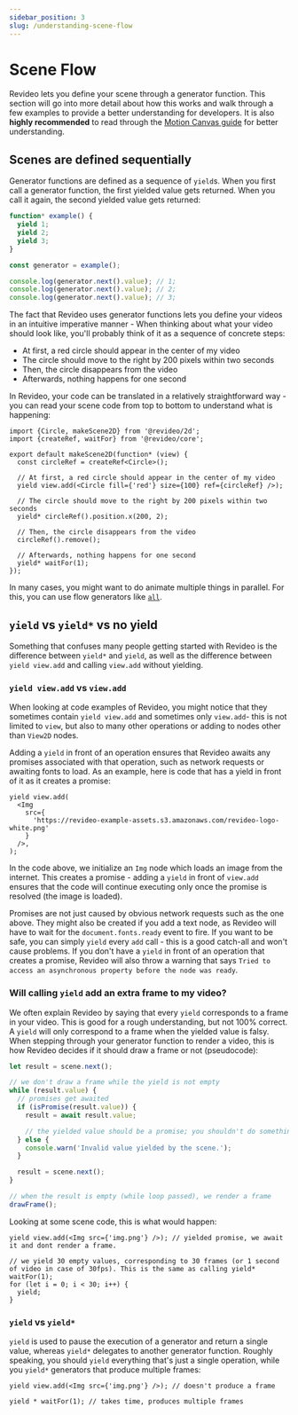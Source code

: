 ```yaml
---
sidebar_position: 3
slug: /understanding-scene-flow
---
```


# Scene Flow

Revideo lets you define your scene through a generator function. This section
will go into more detail about how this works and walk through a few examples to
provide a better understanding for developers. It is also **highly recommended**
to read through the [Motion Canvas guide](/category/motion-canvas-guide) for
better understanding.

## Scenes are defined sequentially

Generator functions are defined as a sequence of `yield`s. When you first call a
generator function, the first yielded value gets returned. When you call it
again, the second yielded value gets returned:

```ts
function* example() {
  yield 1;
  yield 2;
  yield 3;
}

const generator = example();

console.log(generator.next().value); // 1;
console.log(generator.next().value); // 2;
console.log(generator.next().value); // 3;
```

The fact that Revideo uses generator functions lets you define your videos in an
intuitive imperative manner - When thinking about what your video should look
like, you'll probably think of it as a sequence of concrete steps:

- At first, a red circle should appear in the center of my video
- The circle should move to the right by 200 pixels within two seconds
- Then, the circle disappears from the video
- Afterwards, nothing happens for one second

In Revideo, your code can be translated in a relatively straightforward way -
you can read your scene code from top to bottom to understand what is happening:

```tsx editor
import {Circle, makeScene2D} from '@revideo/2d';
import {createRef, waitFor} from '@revideo/core';

export default makeScene2D(function* (view) {
  const circleRef = createRef<Circle>();

  // At first, a red circle should appear in the center of my video
  yield view.add(<Circle fill={'red'} size={100} ref={circleRef} />);

  // The circle should move to the right by 200 pixels within two seconds
  yield* circleRef().position.x(200, 2);

  // Then, the circle disappears from the video
  circleRef().remove();

  // Afterwards, nothing happens for one second
  yield* waitFor(1);
});
```

In many cases, you might want to do animate multiple things in parallel. For
this, you can use flow generators like [`all`](/flow#all).

## `yield` vs `yield*` vs no yield

Something that confuses many people getting started with Revideo is the
difference between `yield*` and `yield`, as well as the difference between
`yield view.add` and calling `view.add` without yielding.

### `yield view.add` vs `view.add`

When looking at code examples of Revideo, you might notice that they sometimes
contain `yield view.add` and sometimes only `view.add`- this is not limited to
`view`, but also to many other operations or adding to nodes other than `View2D`
nodes.

Adding a `yield` in front of an operation ensures that Revideo awaits any
promises associated with that operation, such as network requests or awaiting
fonts to load. As an example, here is code that has a yield in front of it as it
creates a promise:

```tsx
yield view.add(
  <Img
    src={
      'https://revideo-example-assets.s3.amazonaws.com/revideo-logo-white.png'
    }
  />,
);
```

In the code above, we initialize an `Img` node which loads an image from the
internet. This creates a promise - adding a `yield` in front of `view.add`
ensures that the code will continue executing only once the promise is resolved
(the image is loaded).

Promises are not just caused by obvious network requests such as the one above.
They might also be created if you add a text node, as Revideo will have to wait
for the `document.fonts.ready` event to fire. If you want to be safe, you can
simply `yield` every `add` call - this is a good catch-all and won't cause
problems. If you don't have a `yield` in front of an operation that creates a
promise, Revideo will also throw a warning that says
`Tried to access an asynchronous property before the node was ready`.

### Will calling `yield` add an extra frame to my video?

We often explain Revideo by saying that every `yield` corresponds to a frame in
your video. This is good for a rough understanding, but not 100% correct. A
`yield` will only correspond to a frame when the yielded value is falsy. When
stepping through your generator function to render a video, this is how Revideo
decides if it should draw a frame or not (pseudocode):

```ts
let result = scene.next();

// we don't draw a frame while the yield is not empty
while (result.value) {
  // promises get awaited
  if (isPromise(result.value)) {
    result = await result.value;

    // the yielded value should be a promise; you shouldn't do something like `yield 5;` inside your scene
  } else {
    console.warn('Invalid value yielded by the scene.');
  }

  result = scene.next();
}

// when the result is empty (while loop passed), we render a frame
drawFrame();
```

Looking at some scene code, this is what would happen:

```tsx
yield view.add(<Img src={'img.png'} />); // yielded promise, we await it and dont render a frame.

// we yield 30 empty values, corresponding to 30 frames (or 1 second of video in case of 30fps). This is the same as calling yield* waitFor(1);
for (let i = 0; i < 30; i++) {
  yield;
}
```

### `yield` vs `yield*`

`yield` is used to pause the execution of a generator and return a single value,
whereas `yield*` delegates to another generator function. Roughly speaking, you
should `yield` everything that's just a single operation, while you `yield*`
generators that produce multiple frames:

```tsx
yield view.add(<Img src={'img.png'} />); // doesn't produce a frame

yield * waitFor(1); // takes time, produces multiple frames
```
